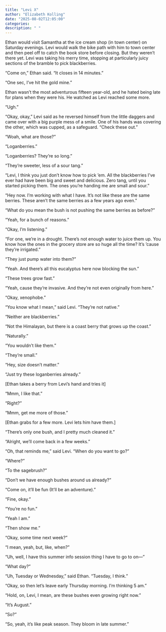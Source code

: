 ```yaml
---
title: "Levi X"
author: "Elizabeth Kolling"
date: "2025-08-02T12:05:00"
categories: 
description: " "
---
```


Ethan would visit Samantha at the ice cream shop (in town center) on Saturday evenings. Levi would walk the bike path with him to town center and then peel off to catch the book store before closing. But they weren’t there yet. Levi was taking his merry time, stopping at particularly juicy sections of the bramble to pick blackberries. 

“Come on,” Ethan said. “It closes in 14 minutes.” 

“One sec, I’ve hit the gold mine.” 

Ethan wasn’t the most adventurous fifteen year-old, and he hated being late for plans when they were his. He watched as Levi reached some more.

“Ugh.”

“Okay, okay,” Levi said as he reversed himself from the little daggers and came over with a big purple mess of a smile. One of his hands was covering the other, which was cupped, as a safeguard. “Check these out.”

“Woah, what are those?”

“Loganberries.” 

“Loganberries? They’re so long.”

“They’re sweeter, less of a sour tang.” 

“Levi, I think you just don’t know how to pick ‘em. All the blackberries I’ve ever had have been big and sweet and delicious. Zero tang, until you started picking them. The ones you’re handing me are small and sour.” 

“Hey now. I’m working with what I have. It’s not like these are the same berries. These aren’t the same berries as a few years ago even.”

“What do you mean the bush is not pushing the same berries as before?”

“Yeah, for a bunch of reasons.” 

“Okay, I’m listening.” 

“For one, we’re in a drought. There’s not enough water to juice them up. You know how the ones in the grocery store are so huge all the time? It’s ‘cause they’re irrigated.”

“They just pump water into them?”

“Yeah. And there’s all this eucalyptus here now blocking the sun.” 

“These trees grow fast.”

“Yeah, cause they’re invasive. And they’re not even originally from here.”

“Okay, xenophobe.” 

“You know what I mean,” said Levi. “They’re not native.” 

“Neither are blackberries.” 

“Not the Himalayan, but there is a coast berry that grows up the coast.”

“Naturally.”

“You wouldn’t like them.”

“They’re small.” 

“Hey, size doesn’t matter.”

“Just try these loganberries already.” 

[Ethan takes a berry from Levi’s hand and tries it]

“Mmm, I like that.” 

“Right?”

“Mmm, get me more of those.” 

[Ethan grabs for a few more. Levi lets him have them.]

“There’s only one bush, and I pretty much cleaned it.” 

“Alright, we’ll come back in a few weeks.” 

“Oh, that reminds me,” said Levi. “When do you want to go?”

“Where?”

“To the sagebrush?”

“Don’t we have enough bushes around us already?”

“Come on, it’ll be fun (It’ll be an adventure).”

“Fine, okay.”

“You’re no fun.”

“Yeah I am.”

“Then show me.”

“Okay, some time next week?”

“I mean, yeah, but, like, when?”

“Uh, well, I have this summer info session thing I have to go to on—”

“What day?”

“Uh, Tuesday or Wednesday,” said Ethan. “Tuesday, I think.”

“Okay, so then let’s leave early Thursday morning. I’m thinking 5 am.”

“Hold, on, Levi, I mean, are these bushes even growing right now.”

“It’s August.”

“So?”

“So, yeah, it’s like peak season. They bloom in late summer.” 